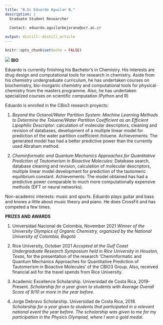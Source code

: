```yaml
---
title: "B.Sc Eduardo Aguilar B."
description: |
  Graduate Student Researcher
  
  Contact: eduardo.aguilarbejarano@ucr.ac.cr

output: distill::distill_article
---
```


```r
knitr::opts_chunk$set(echo = FALSE)
```
![](edu.png)
**BIO**

Eduardo is currently finishing his Bachelor's in Chemistry. His interests are drug design and computational tools for research in chemistry. Aside from his chemistry undergraduate curriculum, he has undertaken courses on biochemistry, bio-inorganic chemistry and computational tools for physical-chemistry from the masters programme. Also, he has undertaken specialized courses on scientific computation (Python and R)

Eduardo is enrolled in the CBio3 research proyects:

1) *Beyond the Octanol/Water Partition System: Machine Learning Methods to Determine the Toluene/Water Partition Coefficient as an Efficient Lipophilic Descriptor*: calculation of molecular descriptors, cleaning and revision of databases, development of a multiple linear model for prediction of the water partition coefficient /toluene. Achievements: The generated model has had a better predictive power than the currently used Abraham method.

2) *Cheminformatic and Quantum Mechanics Approaches for Quantitative Prediction of Tautomerism in Bioactive Molecules*: Database search, database cleaning and revision, calculation of molecular descriptors, multiple linear model development for prediction of the tautomeric equilibrium constant. Achievements: The model obtained has had a predictive power comparable to much more computationally expensive methods (DFT or neural networks).

Non-academic interests: music and sports. Eduardo plays guitar and bass and knows a little about music theory and piano. He does CrossFit and has competed a few times.

**PRIZES AND AWARDS**

1) Universidad Nacional de Colombia, November 2021
*Winner of the University Olympics of Organic Chemistry, organized by
the National University of Colombia, Bogotá*

2) Rice University, October 2021
*Accepted at the Gulf Coast Undergraduate Research Symposium held in
Rice University in Houston, Texas,* for the presentation of the research
'Cheminformatic and Quantum Mechanics Approaches for Quantitative
Prediction of Tautomerism in Bioactive Molecules' of the CBIO3 Group.
Also, received financial aid for the travel spends from Rice University.

3) Academic Excellence Scholarship.
Universidad de Costa Rica, 2019-Present.
*Scholarship for a year given to students with Average Overall Score of
9/10 or more in the year before.*

4) Jorge Debravo Scholarship.
Universidad de Costa Rica, 2018.
*Scholarship for a year given to students that participated in a relevant
national event the year before. The scholarship was given to me for my
participation in the Physics Olympiad, where I won a gold medal.*
